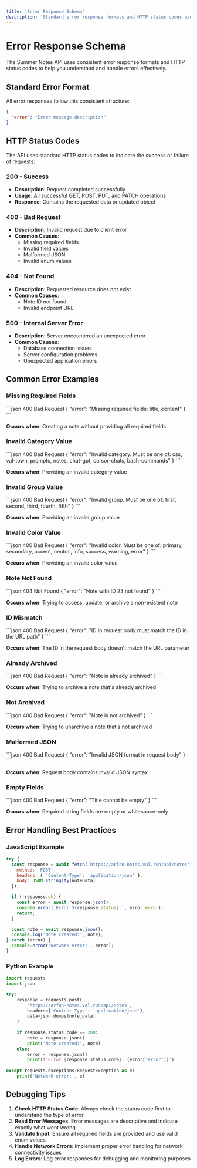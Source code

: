 ```yaml
---
title: 'Error Response Schema'
description: 'Standard error response formats and HTTP status codes used by the Summer Notes API'
---
```


# Error Response Schema

The Summer Notes API uses consistent error response formats and HTTP status codes to help you understand and handle errors effectively.

## Standard Error Format

All error responses follow this consistent structure:

```json
{
  "error": "Error message description"
}
```

## HTTP Status Codes

The API uses standard HTTP status codes to indicate the success or failure of requests:

### 200 - Success
- **Description**: Request completed successfully
- **Usage**: All successful GET, POST, PUT, and PATCH operations
- **Response**: Contains the requested data or updated object

### 400 - Bad Request
- **Description**: Invalid request due to client error
- **Common Causes**:
  - Missing required fields
  - Invalid field values
  - Malformed JSON
  - Invalid enum values

### 404 - Not Found
- **Description**: Requested resource does not exist
- **Common Causes**:
  - Note ID not found
  - Invalid endpoint URL

### 500 - Internal Server Error
- **Description**: Server encountered an unexpected error
- **Common Causes**:
  - Database connection issues
  - Server configuration problems
  - Unexpected application errors

## Common Error Examples

### Missing Required Fields

<ResponseExample>
```json 400 Bad Request
{
  "error": "Missing required fields: title, content"
}
```
</ResponseExample>

**Occurs when**: Creating a note without providing all required fields

### Invalid Category Value

<ResponseExample>
```json 400 Bad Request
{
  "error": "Invalid category. Must be one of: css, val-town, prompts, notes, chat-gpt, cursor-chats, bash-commands"
}
```
</ResponseExample>

**Occurs when**: Providing an invalid category value

### Invalid Group Value

<ResponseExample>
```json 400 Bad Request
{
  "error": "Invalid group. Must be one of: first, second, third, fourth, fifth"
}
```
</ResponseExample>

**Occurs when**: Providing an invalid group value

### Invalid Color Value

<ResponseExample>
```json 400 Bad Request
{
  "error": "Invalid color. Must be one of: primary, secondary, accent, neutral, info, success, warning, error"
}
```
</ResponseExample>

**Occurs when**: Providing an invalid color value

### Note Not Found

<ResponseExample>
```json 404 Not Found
{
  "error": "Note with ID 23 not found"
}
```
</ResponseExample>

**Occurs when**: Trying to access, update, or archive a non-existent note

### ID Mismatch

<ResponseExample>
```json 400 Bad Request
{
  "error": "ID in request body must match the ID in the URL path"
}
```
</ResponseExample>

**Occurs when**: The ID in the request body doesn't match the URL parameter

### Already Archived

<ResponseExample>
```json 400 Bad Request
{
  "error": "Note is already archived"
}
```
</ResponseExample>

**Occurs when**: Trying to archive a note that's already archived

### Not Archived

<ResponseExample>
```json 400 Bad Request
{
  "error": "Note is not archived"
}
```
</ResponseExample>

**Occurs when**: Trying to unarchive a note that's not archived

### Malformed JSON

<ResponseExample>
```json 400 Bad Request
{
  "error": "Invalid JSON format in request body"
}
```
</ResponseExample>

**Occurs when**: Request body contains invalid JSON syntax

### Empty Fields

<ResponseExample>
```json 400 Bad Request
{
  "error": "Title cannot be empty"
}
```
</ResponseExample>

**Occurs when**: Required string fields are empty or whitespace-only

## Error Handling Best Practices

### JavaScript Example
```javascript
try {
  const response = await fetch('https://arfan-notes.val.run/api/notes', {
    method: 'POST',
    headers: { 'Content-Type': 'application/json' },
    body: JSON.stringify(noteData)
  });

  if (!response.ok) {
    const error = await response.json();
    console.error(`Error ${response.status}:`, error.error);
    return;
  }

  const note = await response.json();
  console.log('Note created:', note);
} catch (error) {
  console.error('Network error:', error);
}
```

### Python Example
```python
import requests
import json

try:
    response = requests.post(
        'https://arfan-notes.val.run/api/notes',
        headers={'Content-Type': 'application/json'},
        data=json.dumps(note_data)
    )
    
    if response.status_code == 200:
        note = response.json()
        print('Note created:', note)
    else:
        error = response.json()
        print(f'Error {response.status_code}: {error["error"]}')
        
except requests.exceptions.RequestException as e:
    print('Network error:', e)
```

## Debugging Tips

1. **Check HTTP Status Code**: Always check the status code first to understand the type of error
2. **Read Error Messages**: Error messages are descriptive and indicate exactly what went wrong
3. **Validate Input**: Ensure all required fields are provided and use valid enum values
4. **Handle Network Errors**: Implement proper error handling for network connectivity issues
5. **Log Errors**: Log error responses for debugging and monitoring purposes 